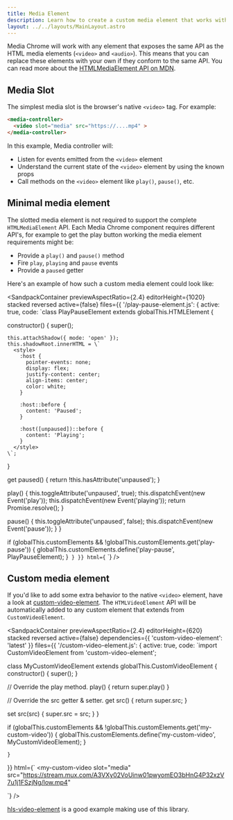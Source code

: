 ```yaml
---
title: Media Element
description: Learn how to create a custom media element that works with Media Chrome
layout: ../../layouts/MainLayout.astro
---
```



Media Chrome will work with any element that exposes the same API as the
HTML media elements (`<video>` and `<audio>`). This means that you can replace
these elements with your own if they conform to the same API.
You can read more about the
[HTMLMediaElement API on MDN](https://developer.mozilla.org/en-US/docs/Web/API/HTMLMediaElement).


## Media Slot

The simplest media slot is the browser's native `<video>` tag. For example:

```html
<media-controller>
  <video slot="media" src="https://....mp4" >
</media-controller>
```

In this example, Media controller will:

* Listen for events emitted from the `<video>` element
* Understand the current state of the `<video>` element by using the known props
* Call methods on the `<video>` element like `play()`, `pause()`, etc.


## Minimal media element

The slotted media element is not required to support the complete `HTMLMediaElement` API.
Each Media Chrome component requires different API's, for example to get the play
button working the media element requirements might be:

- Provide a `play()` and `pause()` method
- Fire `play`, `playing` and `pause` events
- Provide a `paused` getter

Here's an example of how such a custom media element could look like:

<SandpackContainer
  previewAspectRatio={2.4}
  editorHeight={1020}
  stacked
  reversed
  active={false}
  files={{
    '/play-pause-element.js': {
      active: true,
      code: `class PlayPauseElement extends globalThis.HTMLElement {

  constructor() {
    super();

    this.attachShadow({ mode: 'open' });
    this.shadowRoot.innerHTML = \`
      <style>
        :host {
          pointer-events: none;
          display: flex;
          justify-content: center;
          align-items: center;
          color: white;
        }

        :host::before {
          content: 'Paused';
        }

        :host([unpaused])::before {
          content: 'Playing';
        }
      </style>
    \`;
  }

  get paused() {
    return !this.hasAttribute('unpaused');
  }

  play() {
    this.toggleAttribute('unpaused', true);
    this.dispatchEvent(new Event('play'));
    this.dispatchEvent(new Event('playing'));
    return Promise.resolve();
  }

  pause() {
    this.toggleAttribute('unpaused', false);
    this.dispatchEvent(new Event('pause'));
  }
}

if (globalThis.customElements && !globalThis.customElements.get('play-pause')) {
  globalThis.customElements.define('play-pause', PlayPauseElement);
}`
    }
  }}
  html={`<media-controller>
  <play-pause slot="media"></play-pause>
  <media-control-bar>
    <media-play-button></media-play-button>
  </media-control-bar>
</media-controller>`}
/>


## Custom media element

If you'd like to add some extra behavior to the native `<video>` element,
have a look at [custom-video-element](https://github.com/muxinc/custom-video-element).
The `HTMLVideoElement` API will be automatically added to any custom element that
extends from `CustomVideoElement`.

<SandpackContainer
  previewAspectRatio={2.4}
  editorHeight={620}
  stacked
  reversed
  active={false}
  dependencies={{
    'custom-video-element': 'latest'
  }}
  files={{
    '/custom-video-element.js': {
      active: true,
      code: `import CustomVideoElement from 'custom-video-element';

class MyCustomVideoElement extends globalThis.CustomVideoElement {
  constructor() {
    super();
  }

  // Override the play method.
  play() {
    return super.play()
  }

  // Override the src getter & setter.
  get src() {
    return super.src;
  }

  set src(src) {
    super.src = src;
  }
}

if (globalThis.customElements && !globalThis.customElements.get('my-custom-video')) {
  globalThis.customElements.define('my-custom-video', MyCustomVideoElement);
}

    }
  }}
  html={`<media-controller>
  <my-custom-video
    slot="media"
    src="https://stream.mux.com/A3VXy02VoUinw01pwyomEO3bHnG4P32xzV7u1j1FSzjNg/low.mp4"
  ></my-custom-video>
  <media-control-bar>
    <media-play-button></media-play-button>
  </media-control-bar>
</media-controller>`}
/>


[hls-video-element](https://github.com/muxinc/hls-video-element) is a good example
making use of this library.

